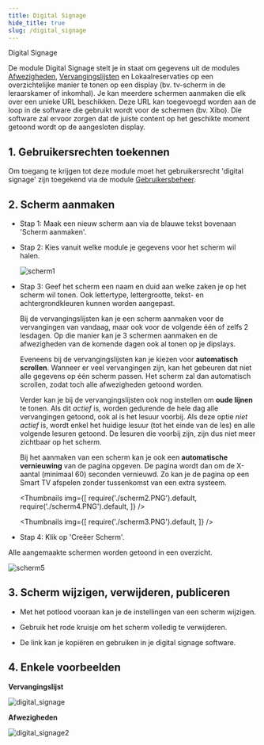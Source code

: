 ```yaml
---
title: Digital Signage
hide_title: true
slug: /digital_signage
---
```


<ImageTitle img="digitalsignage.png">Digital Signage</ImageTitle>

De module Digital Signage stelt je in staat om gegevens uit de modules [Afwezigheden](/afwezigheden), [Vervangingslijsten](/vervangingslijsten) en Lokaalreservaties op een overzichtelijke manier te tonen op een display (bv. tv-scherm in de leraarskamer of inkomhal). Je kan meerdere schermen aanmaken die elk over een unieke URL beschikken. Deze URL kan toegevoegd worden aan de loop in de software die gebruikt wordt voor de schermen (bv. Xibo). Die software zal ervoor zorgen dat de juiste content op het geschikte moment getoond wordt op de aangesloten display.

## 1. Gebruikersrechten toekennen

Om toegang te krijgen tot deze module moet het gebruikersrecht 'digital signage' zijn toegekend via de module [Gebruikersbeheer](/gebruikersbeheer). 

## 2. Scherm aanmaken

- Stap 1: Maak een nieuw scherm aan via de blauwe tekst bovenaan 'Scherm aanmaken'.
- Stap 2: Kies vanuit welke module je gegevens voor het scherm wil halen.  

    ![scherm1](./scherm1.PNG)

- Stap 3: Geef het scherm een naam en duid aan welke zaken je op het scherm wil tonen. Ook lettertype, lettergrootte, tekst- en achtergrondkleuren kunnen worden aangepast. 

    Bij de vervangingslijsten kan je een scherm aanmaken voor de vervangingen van vandaag, maar ook voor de volgende één of zelfs 2 lesdagen. Op die manier kan je 3 schermen aanmaken en de afwezigheden van de komende dagen ook al tonen op je dipslays. 

    Eveneens bij de vervangingslijsten kan je kiezen voor **automatisch scrollen**. Wanneer er veel vervangingen zijn, kan het gebeuren dat niet alle gegevens op één scherm passen. Het scherm zal dan automatisch scrollen, zodat toch alle afwezigheden getoond worden. 

    Verder kan je bij de vervangingslijsten ook nog instellen om **oude lijnen** te tonen. Als dit *actief* is, worden gedurende de hele dag alle vervangingen getoond, ook al is het lesuur voorbij. Als deze optie *niet actief* is, wordt enkel het huidige lesuur (tot het einde van de les) en alle volgende lesuren getoond. De lesuren die voorbij zijn, zijn dus niet meer zichtbaar op het scherm. 

    Bij het aanmaken van een scherm kan je ook een **automatische vernieuwing** van de pagina opgeven. De pagina wordt dan om de X-aantal (minimaal 60) seconden vernieuwd. Zo kan je de pagina op een Smart TV afspelen zonder tussenkomst van een extra systeem.

    <Thumbnails img={[
    require('./scherm2.PNG').default,
    require('./scherm4.PNG').default,
    ]} />

    <Thumbnails img={[
    require('./scherm3.PNG').default,
    ]} />

- Stap 4: Klik op 'Creëer Scherm'.

Alle aangemaakte schermen worden getoond in een overzicht.

![scherm5](./scherm5.PNG)

## 3. Scherm wijzigen, verwijderen, publiceren

- Met het potlood <LegacyAction img="edit.png"/> vooraan kan je de instellingen van een scherm wijzigen.

- Gebruik het rode kruisje <LegacyAction img="remove.png"/> om het scherm volledig te verwijderen.

- De link kan je kopiëren en gebruiken in je digital signage software.

## 4. Enkele voorbeelden 

**Vervangingslijst**

![digital_signage](./digital_signage.png)

**Afwezigheden**

![digital_signage2](./digital_signage2.PNG)